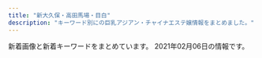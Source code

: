 ```yaml
---
title: "新大久保・高田馬場・目白"
description: "キーワード別にの巨乳アジアン・チャイナエステ嬢情報をまとめました。"
---
```


新着画像と新着キーワードをまとめています。
2021年02月06日の情報です。

<DmmAffiliateIns />
<KeywordTable
  shops={
    [
    {
        "url": "http://p-aroma.work/",
        "name": "\u7652\u3057\u306e\u51fa\u4f1a\u3044",
        "img_links": [
            "http://p-aroma.work/staff/ayaka.jpg",
            "http://p-aroma.work/staff/kasumi.jpg",
            "http://p-aroma.work/staff/rina.jpg",
            "http://p-aroma.work/images/int2.png",
            "http://p-aroma.work/images/int1.png",
            "http://p-aroma.work/images/s1.png",
            "http://p-aroma.work/images/tel.jpg",
            "http://p-aroma.work/images/head.jpg",
            "http://p-aroma.work/img/ayaka1.png",
            "http://p-aroma.work/staff/mirai.jpg",
            "http://p-aroma.work/images/mobile.jpg",
            "http://p-aroma.work/img/kasumi1.png",
            "http://p-aroma.work/images/s1.jpg",
            "http://p-aroma.work/images/2.jpg",
            "http://p-aroma.work/images/6.jpg",
            "http://p-aroma.work/img/mayu1.png",
            "http://p-aroma.work/images/3.jpg",
            "http://p-aroma.work/img/mirai1.png",
            "http://p-aroma.work/images/1.jpg",
            "http://p-aroma.work/images/s2.jpg",
            "http://p-aroma.work/images/4.jpg",
            "http://p-aroma.work/images/staff_t.png",
            "http://p-aroma.work/images/news.jpg",
            "http://p-aroma.work/img/rina1.png",
            "http://p-aroma.work/images/interior_t.png",
            "http://p-aroma.work/images/sys.png",
            "http://p-aroma.work/staff/mayu.jpg"
        ],
        "station": "JR\u5927\u4e45\u4fdd\u99c5\u5317\u53e3",
        "keywords": {}
    },
    {
        "url": "http://www.y-rlx.site/",
        "keywords": {
            "C": 6,
            "87": 4,
            "88": 2,
            "89": 1,
            "D": 1
        },
        "name": "\u60a0\u30a8\u30b9\u30c6",
        "img_links": [
            "http://www.y-rlx.site/images/upload/thumb/ed8b0cbb7323414a.jpg",
            "http://www.y-rlx.site/images/index_08.jpg",
            "http://www.y-rlx.site/girl/01.jpg",
            "http://www.y-rlx.site/images/index_19.jpg",
            "http://www.y-rlx.site/images/info_09.jpg",
            "http://www.y-rlx.site/images/index_13.jpg",
            "http://www.y-rlx.site/images/rec_09.jpg",
            "http://www.y-rlx.site/images/upload/thumb/a68ab8e424f84e24.jpg",
            "http://www.y-rlx.site/girl/03.jpg",
            "http://www.y-rlx.site/images/index_03.jpg",
            "http://www.y-rlx.site/images/upload/thumb/55cf68e3bb41cd32.jpg",
            "http://www.y-rlx.site/images/upload/thumb/e0a26e58e17a1416.jpg",
            "http://www.y-rlx.site/images/upload/thumb/2c7fdde9ad97892b.jpg",
            "http://www.y-rlx.site/images/index_05.jpg",
            "http://www.y-rlx.site/images/upload/thumb/c69d7050fbdbb36f.jpg",
            "http://www.y-rlx.site/images/index_15.jpg",
            "http://www.y-rlx.site/images/card.jpg",
            "http://www.y-rlx.site/images/staff_09.jpg",
            "http://www.y-rlx.site/images/index_20.jpg",
            "http://www.y-rlx.site/images/index_18.jpg",
            "http://www.y-rlx.site/girl/05.jpg",
            "http://www.y-rlx.site/images/upload/thumb/e8190e2180eba7c5.jpg",
            "http://www.y-rlx.site/images/index_09.jpg",
            "http://www.y-rlx.site/images/index_01.jpg",
            "http://www.y-rlx.site/images/index_10.jpg",
            "http://www.y-rlx.site/images/index_07.jpg",
            "http://www.y-rlx.site/images/upload/thumb/90f9ae2f9ed02731.jpg",
            "http://www.y-rlx.site/images/index_11.jpg",
            "http://www.y-rlx.site/images/upload/thumb/32d5587b116ac0d3.jpg",
            "http://www.y-rlx.site/images/upload/thumb/0fba3207fb3c4467.jpg",
            "http://www.y-rlx.site/images/upload/thumb/09ac55d22a602603.jpg",
            "http://y-rlx.site/images/index_07.jpg",
            "http://y-rlx.site/images/index_04.jpg",
            "http://www.y-rlx.site/images/rec.jpg",
            "http://www.y-rlx.site/girl/02.jpg",
            "http://www.y-rlx.site/images/info.jpg",
            "http://www.y-rlx.site/girl/04.jpg",
            "http://www.y-rlx.site/images/upload/thumb/02b4e6896e30ae85.jpg",
            "http://www.y-rlx.site/images/index_02.jpg",
            "http://www.y-rlx.site/images/index_04.jpg",
            "http://www.y-rlx.site/images/index_06.jpg"
        ],
        "station": "JR\u9ad8\u7530\u99ac\u5834\u99c5\u65e9\u7a32\u7530\u53e3"
    },
    {
        "station": "JR\u5927\u4e45\u4fdd\u99c5\u5317\u53e3",
        "url": "https://est-hana.com/",
        "keywords": {
            "E": 3,
            "C": 39
        },
        "img_links": [
            "https://est-hana.com/img/girl/list/s88_list.jpg",
            "https://est-hana.com/img/material/photorenew3.jpg",
            "https://est-hana.com/img/whatnew/20200304.jpg",
            "https://est-hana.com/img/girl/list/sface19753ce52e0264e81a8a42e5d3c84dd833e.jpg",
            "https://est-hana.com/img/material/sys_etc.png",
            "https://est-hana.com/img/girl/thumb/smain83165230fc40840a020ba3ed47600db4b4a.jpg",
            "https://est-hana.com/img/girl/thumb/smain184249673a0eecbfdaab27d1a016ce6f4281.jpg",
            "https://est-hana.com/img/material/gm4_rollout.png",
            "https://est-hana.com/img/girl/main/smain1911ec56c0d5cc68365ea11e2e52a40272d8.jpg",
            "https://est-hana.com/img/material/systme_t1.png",
            "https://est-hana.com/img/girl/main/smain1991a8b144d9cbd006fc9dffdf23ad77de07.jpg",
            "https://est-hana.com/img/girl/list/sface199a8b144d9cbd006fc9dffdf23ad77de07.jpg",
            "https://est-hana.com/img/girl/main/smain1871110bf62c88dcefca310cdc127f9b11f2.jpg",
            "https://est-hana.com/img/girl/thumb/smain1991a8b144d9cbd006fc9dffdf23ad77de07.jpg",
            "https://est-hana.com/img/material/infopanel.png",
            "https://est-hana.com/img/girl/main/smain2011f76f2060b2832bbbbc9d7dcf4a818dfe.jpg",
            "https://est-hana.com/img/material/d6.png",
            "https://est-hana.com/img/material/gm3_rollout.png",
            "https://est-hana.com/img/girl/thumb/s86_1.jpg",
            "https://est-hana.com/img/material/m2.png",
            "https://est-hana.com/img/girl/list/s180_face.jpg",
            "https://est-hana.com/img/girl/pickup/topgirl20140502225842.png",
            "https://est-hana.com/img/girl/pickup/pickup20190528135649.jpg",
            "https://est-hana.com/img/girl/main/s86_1.jpg",
            "https://est-hana.com/img/girl/thumb/s139_1.jpg",
            "https://est-hana.com/img/girl/list/slist193a69a1a063a3159e298d18b691542266d.jpg",
            "https://est-hana.com/img/material/top_t2_img_rev2.jpg",
            "https://est-hana.com/img/girl/thumb/smain1931e3a7504f14e2050f14cb6782d72bb46c.jpg",
            "https://est-hana.com/img/girl/thumb/smain19725e2ed7efe2de621955e09d12295a13ee.jpg",
            "https://est-hana.com/img/material/massap7.jpg",
            "https://est-hana.com/img/material/gm5_rollout.png",
            "https://est-hana.com/img/material/line1.png",
            "https://est-hana.com/img/material/top_twitter.png",
            "https://est-hana.com/img/girl/thumb/smain1911ec56c0d5cc68365ea11e2e52a40272d8.jpg",
            "https://est-hana.com/img/material/top_t5.png",
            "https://est-hana.com/img/girl/list/s173_list.jpg",
            "https://est-hana.com/img/girl/thumb/smain193281777917c863b2cd265723b9cb5a3c32.jpg",
            "https://est-hana.com/img/material/systme_t2.png",
            "https://est-hana.com/img/girl/pickup/pickup20180526173711.jpg",
            "https://est-hana.com/img/girl/list/slist8365230fc40840a020ba3ed47600db4b4a.jpg",
            "https://est-hana.com/img/material/detailwaku.png",
            "https://est-hana.com/img/material/topflashimg1.jpg",
            "https://est-hana.com/img/material/massap6.jpg",
            "https://est-hana.com/img/girl/list/sface110404ef9fc79e2a0a04d64b621c22a0c77.jpg",
            "https://est-hana.com/img/girl/pickup/pickup20191208191053.jpg",
            "https://est-hana.com/img/material/gm1_rollout.png",
            "https://est-hana.com/img/girl/main/s180_1.jpg",
            "https://est-hana.com/img/material/hosi5.png",
            "https://est-hana.com/img/girl/list/s173_face.jpg",
            "https://est-hana.com/img/girl/thumb/s173_1.jpg",
            "https://est-hana.com/img/girl/main/s139_1.jpg",
            "https://est-hana.com/img/material/month.png",
            "https://est-hana.com/img/girl/thumb/smain1912da4fa2da2e801312734721e1a44d8e19.jpg",
            "https://est-hana.com/img/material/photorenew4.jpg",
            "https://est-hana.com/img/girl/thumb/smain2011f76f2060b2832bbbbc9d7dcf4a818dfe.jpg",
            "https://est-hana.com/img/girl/pickup/pickup20191214162524.jpg",
            "https://est-hana.com/img/girl/list/s75_list.jpg",
            "https://est-hana.com/img/girl/list/s139_face.jpg",
            "https://est-hana.com/img/girl/list/s180_list.jpg",
            "https://est-hana.com/img/material/accsess_picter2.jpg",
            "https://est-hana.com/img/girl/pickup/topgirl20190528141109.png",
            "https://est-hana.com/img/girl/list/slist187110f9d5212fd19d8b8410ec6bff294e6.jpg",
            "https://est-hana.com/img/girl/list/sface190e7f2a11706f93c08ab1eb76c57c0a501.jpg",
            "https://est-hana.com/img/girl/list/s75_face.jpg",
            "https://est-hana.com/img/material/staff_t1.png",
            "https://est-hana.com/img/girl/list/sface18449673a0eecbfdaab27d1a016ce6f4281.jpg",
            "https://est-hana.com/img/material/massap5.jpg",
            "https://est-hana.com/img/girl/thumb/smain197153ce52e0264e81a8a42e5d3c84dd833e.jpg",
            "https://est-hana.com/img/girl/pickup/pickup20190118192257.jpg",
            "https://est-hana.com/img/material/hosi4.png",
            "https://est-hana.com/img/girl/pickup/pickup20190121202926.jpg",
            "https://est-hana.com/img/girl/main/smain1891e9ae2d8752cd8b9474ebd62df9909f9b.jpg",
            "https://est-hana.com/img/material/top_t6.png",
            "https://est-hana.com/img/girl/pickup/topgirl20140510202547.png",
            "https://est-hana.com/img/girl/main/smain197153ce52e0264e81a8a42e5d3c84dd833e.jpg",
            "https://est-hana.com/img/material/photorenew1.jpg",
            "https://est-hana.com/img/material/top_t3.png",
            "https://est-hana.com/img/material/photorenew5.jpg",
            "https://est-hana.com/img/girl/list/slist199a8b144d9cbd006fc9dffdf23ad77de07.jpg",
            "https://est-hana.com/img/girl/list/sface193e3a7504f14e2050f14cb6782d72bb46c.jpg",
            "https://est-hana.com/img/girl/pickup/pickup20190227121102.jpg",
            "https://est-hana.com/img/material/sys_option.png",
            "https://est-hana.com/img/girl/list/s77_list.jpg",
            "https://est-hana.com/img/material/w6.png",
            "https://est-hana.com/img/material/top_t2.png",
            "https://est-hana.com/img/girl/list/sface191ec56c0d5cc68365ea11e2e52a40272d8.jpg",
            "https://est-hana.com/img/girl/thumb/smain18725b09cd881b1f036f9f4970616c10b474.jpg",
            "https://est-hana.com/img/material/click_tel_btn.png",
            "https://est-hana.com/img/material/sys_course2_rev2.png",
            "https://est-hana.com/img/material/sys_course1_rev2.png",
            "https://est-hana.com/img/material/accsess_station.png",
            "https://est-hana.com/img/girl/pickup/topgirl20141227182718.png",
            "https://est-hana.com/img/girl/list/sface189e9ae2d8752cd8b9474ebd62df9909f9b.jpg",
            "https://est-hana.com/img/girl/list/slist2012ba9beda1a19f1ba57dcc87485d57321.jpg",
            "https://est-hana.com/img/girl/thumb/smain1902e7f2a11706f93c08ab1eb76c57c0a501.jpg",
            "https://est-hana.com/img/material/massap4.jpg",
            "https://est-hana.com/img/girl/thumb/smain1871110bf62c88dcefca310cdc127f9b11f2.jpg",
            "https://est-hana.com/img/girl/pickup/topgirl20180308214256.png",
            "https://est-hana.com/img/girl/list/s86_face.jpg",
            "https://est-hana.com/img/material/gm6_rollout.png",
            "https://est-hana.com/img/girl/list/sface187386757ea62d773ca58e2457fc23b8e13.jpg",
            "https://est-hana.com/img/material/massap2.jpg",
            "https://est-hana.com/img/material/photorenew2rev1.jpg",
            "https://est-hana.com/img/girl/thumb/smain184149673a0eecbfdaab27d1a016ce6f4281.jpg",
            "https://est-hana.com/img/girl/pickup/pickup20190118192153.jpg",
            "https://est-hana.com/img/girl/list/slist19753ce52e0264e81a8a42e5d3c84dd833e.jpg",
            "https://est-hana.com/img/girl/pickup/pickup20141227182613.jpeg",
            "https://est-hana.com/img/girl/list/s88_face.jpg",
            "https://est-hana.com/img/girl/list/sface8365230fc40840a020ba3ed47600db4b4a.jpg",
            "https://est-hana.com/img/girl/list/slist19053cc33bb85f739f63e84c2ae2c41c2eb.jpg",
            "https://est-hana.com/img/girl/pickup/topgirl20180526173824.png",
            "https://est-hana.com/img/girl/pickup/pickup20181218104555.jpg",
            "https://est-hana.com/img/material/massap1.jpg",
            "https://est-hana.com/img/material/returnbtn.png",
            "https://est-hana.com/img/girl/pickup/topgirl20161016054301.png",
            "https://est-hana.com/img/camp/camp20210201.png",
            "https://est-hana.com/img/material/sys_course3_rev1.png",
            "https://est-hana.com/img/girl/main/s75_1.jpg",
            "https://est-hana.com/img/girl/thumb/s75_1.jpg",
            "https://est-hana.com/img/material/top_t4.png",
            "https://est-hana.com/img/girl/list/slist189e9ae2d8752cd8b9474ebd62df9909f9b.jpg",
            "https://est-hana.com/img/whatnew/20200401_mask.jpg",
            "https://est-hana.com/img/material/day.png",
            "https://est-hana.com/img/girl/list/slist110d5ce8a5906e2cdaf90af47c9395e0dff.jpg",
            "https://est-hana.com/img/girl/list/s163_list.jpg",
            "https://est-hana.com/img/girl/list/sface201dc74ab8dea78d771771d5fda7bccc989.jpg",
            "https://est-hana.com/img/material/staffdetail_t1.png",
            "https://est-hana.com/img/material/massa_t1.png",
            "https://est-hana.com/img/material/staff_t1rev1.png",
            "https://est-hana.com/img/girl/list/s77_face.jpg",
            "https://est-hana.com/img/girl/list/s163_face.jpg",
            "https://est-hana.com/img/girl/thumb/smain83265230fc40840a020ba3ed47600db4b4a.jpg",
            "https://est-hana.com/img/girl/pickup/topgirl20180908131653.png",
            "https://est-hana.com/img/girl/list/s86_list.jpg",
            "https://est-hana.com/img/girl/thumb/smain1891e9ae2d8752cd8b9474ebd62df9909f9b.jpg",
            "https://est-hana.com/img/girl/main/smain83165230fc40840a020ba3ed47600db4b4a.jpg",
            "https://est-hana.com/img/material/gm2_rollout.png",
            "https://est-hana.com/img/whatnew/20200401min60.jpg",
            "https://est-hana.com/img/material/massap3.jpg",
            "https://est-hana.com/img/girl/main/smain1901e7f2a11706f93c08ab1eb76c57c0a501.jpg",
            "https://est-hana.com/img/girl/thumb/smain1901e7f2a11706f93c08ab1eb76c57c0a501.jpg",
            "https://est-hana.com/img/girl/list/slist191ec56c0d5cc68365ea11e2e52a40272d8.jpg",
            "https://est-hana.com/img/material/sframe2014.png",
            "https://est-hana.com/img/girl/main/smain1931e3a7504f14e2050f14cb6782d72bb46c.jpg",
            "https://est-hana.com/img/girl/thumb/s180_1.jpg",
            "https://est-hana.com/img/girl/list/slist18449673a0eecbfdaab27d1a016ce6f4281.jpg",
            "https://est-hana.com/img/girl/pickup/pickup20180830201105.jpg",
            "https://est-hana.com/img/girl/main/smain184149673a0eecbfdaab27d1a016ce6f4281.jpg",
            "https://est-hana.com/img/girl/thumb/s173_2.jpg",
            "https://est-hana.com/img/girl/list/s139_list.jpg",
            "https://est-hana.com/img/girl/main/s173_1.jpg",
            "https://est-hana.com/img/girl/thumb/smain1913da4fa2da2e801312734721e1a44d8e19.jpg",
            "https://est-hana.com/img/material/age.png"
        ],
        "name": "\u82b1"
    },
    {
        "station": "JR\u5927\u4e45\u4fdd\u99c5\u5317\u53e3",
        "img_links": [
            "http://aes-treat.com/scdl/staff/10841mb.jpg",
            "http://aes-treat.com/scdl/staff/10811mb.jpg",
            "http://aes-treat.com/scdl/staff/10861mb.jpg",
            "http://aes-treat.com/scdl/staff/11041mb.jpg",
            "http://aes-treat.com/scdl/staff/10972.jpg",
            "http://aes-treat.com/scdl/staff/11041.jpg",
            "http://aes-treat.com/scdl/staff/10941.jpg",
            "http://aes-treat.com/img/ttl_sister.png",
            "http://aes-treat.com/scdl/staff/11081.jpg",
            "http://aes-treat.com/scdl/staff/11081mb.jpg",
            "http://aes-treat.com/scdl/staff/10721mb.jpg",
            "http://aes-treat.com/scdl/staff/10841.jpg",
            "http://aes-treat.com/scdl/staff/10651.jpg",
            "http://aes-treat.com/scdl/staff/11161mb.jpg",
            "http://aes-treat.com/scdl/staff/10771.jpg",
            "http://aes-treat.com/scdl/staff/10971.jpg",
            "http://aes-treat.com/img/ttl_attbnr.jpg",
            "http://aes-treat.com/scdl/staff/10811.jpg",
            "http://aes-treat.com/img/ttl_att.png",
            "http://aes-treat.com/scdl/staff/10842.jpg",
            "http://aes-treat.com/scdl/staff/11051.jpg",
            "http://aes-treat.com/img/ttl_mobile.jpg",
            "http://aes-treat.com/scdl/staff/10651mb.jpg",
            "http://aes-treat.com/scdl/staff/11171mb.jpg",
            "http://aes-treat.com/scdl/staff/11111.jpg",
            "http://aes-treat.com/scdl/staff/10681.jpg",
            "http://aes-treat.com/scdl/staff/10971mb.jpg",
            "http://aes-treat.com/scdl/staff/10681mb.jpg",
            "http://aes-treat.com/scdl/staff/11162.jpg",
            "http://aes-treat.com/scdl/staff/10771mb.jpg",
            "http://aes-treat.com/pic/top1.jpg",
            "http://aes-treat.com/scdl/staff/10861.jpg",
            "http://aes-treat.com/i/files/homeimg.jpg",
            "http://aes-treat.com/scdl/staff/11101.jpg",
            "http://aes-treat.com/img/system/campaign.jpg",
            "http://aes-treat.com/scdl/staff/11101mb.jpg",
            "http://aes-treat.com/scdl/staff/11091mb.jpg",
            "http://aes-treat.com/img/ttl_nouka.jpg",
            "http://aes-treat.com/scdl/staff/10891.jpg",
            "http://aes-treat.com/scdl/staff/11131mb.jpg",
            "http://aes-treat.com/scdl/staff/10891mb.jpg",
            "http://aes-treat.com/scdl/staff/10901mb.jpg",
            "http://aes-treat.com/scdl/staff/11151.jpg",
            "http://aes-treat.com/img/ttl_staff.png",
            "http://aes-treat.com/scdl/staff/10171mb.jpg",
            "http://aes-treat.com/scdl/staff/11171.jpg",
            "http://aes-treat.com/scdl/staff/11121.jpg",
            "http://aes-treat.com/scdl/staff/11161.jpg",
            "http://aes-treat.com/scdl/staff/11151mb.jpg",
            "http://aes-treat.com/scdl/staff/11051mb.jpg",
            "http://aes-treat.com/pic/top2.jpg",
            "http://aes-treat.com/pic/head.jpg",
            "http://aes-treat.com/scdl/staff/11121mb.jpg",
            "http://aes-treat.com/scdl/staff/10171.jpg",
            "http://aes-treat.com/scdl/staff/11131.jpg",
            "http://aes-treat.com/scdl/staff/11091.jpg",
            "http://aes-treat.com/scdl/staff/10902.jpg",
            "http://aes-treat.com/scdl/staff/11111mb.jpg",
            "http://aes-treat.com/scdl/staff/10981mb.jpg",
            "http://aes-treat.com/scdl/staff/10721.jpg",
            "http://aes-treat.com/scdl/staff/10901.jpg",
            "http://aes-treat.com/scdl/staff/10941mb.jpg",
            "http://aes-treat.com/scdl/staff/10981.jpg"
        ],
        "keywords": {
            "C": 35
        },
        "name": "Lovely Heart \u5927\u4e45\u4fdd\u5225\u9928",
        "url": "http://aes-treat.com/"
    },
    {
        "name": "COCORO",
        "url": "https://www.cocoro556.in/",
        "img_links": [
            "https://www.cocoro556.in/img/material/top_t3_subt1.png",
            "https://www.cocoro556.in/img/material/top_t3_imgrev1.jpg",
            "https://www.cocoro556.in/img/material/p3_1_t1.png",
            "https://www.cocoro556.in/img/material/p6_t3_subt1.png",
            "https://www.cocoro556.in/img/girl/thumb/smain126142f85375ac3eb532582567360874d2d6.jpg",
            "https://www.cocoro556.in/img/material/pageheaderimg1.jpg",
            "https://www.cocoro556.in/img/material/p2_t2_subt5_m1.png",
            "https://www.cocoro556.in/img/girl/thumb/smain1542a1f8e548a2959236fdd0e7abcde80ac7.jpg",
            "https://www.cocoro556.in/img/material/accminimgrev1.jpg",
            "https://www.cocoro556.in/img/material/p6_t1.png",
            "https://www.cocoro556.in/img/girl/thumb/smain1422b75436b0012f83588e08b8d8eb48c8c2.jpg",
            "https://www.cocoro556.in/img/material/photost6.png",
            "https://www.cocoro556.in/img/girl/list/slist146f806d031a1244ccfaa8b4d307f6ef6d7.jpg",
            "https://www.cocoro556.in/img/girl/main/smain1461f806d031a1244ccfaa8b4d307f6ef6d7.jpg",
            "https://www.cocoro556.in/img/material/pageheaderimg2.jpg",
            "https://www.cocoro556.in/img/camp/camp20210201.jpg",
            "https://www.cocoro556.in/img/girl/list/slist154a1f8e548a2959236fdd0e7abcde80ac7.jpg",
            "https://www.cocoro556.in/img/material/pd_st1.png",
            "https://www.cocoro556.in/img/girl/thumb/smain1493773ceed1a7cd35919e9c6866285fb943.jpg",
            "https://www.cocoro556.in/img/material/top_t3.png",
            "https://www.cocoro556.in/img/material/gm6_rollover.png",
            "https://www.cocoro556.in/img/material/pd_number.png",
            "https://www.cocoro556.in/img/girl/list/slist15565c84cfd25159bbfcf85c63899ef5f53.jpg",
            "https://www.cocoro556.in/img/girl/main/smain163122954962968a79edd4eae79b844b9988.jpg",
            "https://www.cocoro556.in/img/girl/thumb/smain1423ae12bc52cc115b3190fbe6a84a8ffa74.jpg",
            "https://www.cocoro556.in/img/material/noimg_s.jpg",
            "https://www.cocoro556.in/img/material/photost3rev1.png",
            "https://www.cocoro556.in/img/girl/thumb/smain1441346e3df3ff1cef1386c89c6ba9e9f72e.jpg",
            "https://www.cocoro556.in/img/material/p2_t2_sub_m1_2.png",
            "https://www.cocoro556.in/img/material/p2_t2_sub_m1_3.png",
            "https://www.cocoro556.in/img/material/p2_t2_subt3.png",
            "https://www.cocoro556.in/img/material/gm3_rollout.png",
            "https://www.cocoro556.in/img/material/leftinfo.png",
            "https://www.cocoro556.in/img/girl/list/slist16322954962968a79edd4eae79b844b9988.jpg",
            "https://www.cocoro556.in/img/material/p2_t2_subt2.png",
            "https://www.cocoro556.in/img/material/p2_t2_subt4_m1.png",
            "https://www.cocoro556.in/img/material/p6_t3.png",
            "https://www.cocoro556.in/img/girl/main/smain126142f85375ac3eb532582567360874d2d6.jpg",
            "https://www.cocoro556.in/img/girl/list/slist12642f85375ac3eb532582567360874d2d6.jpg",
            "https://www.cocoro556.in/img/girl/thumb/smain163122954962968a79edd4eae79b844b9988.jpg",
            "https://www.cocoro556.in/img/girl/thumb/smain14634879628e490d1ecf1cd7a9d727569f95.jpg",
            "https://www.cocoro556.in/img/camp/camp20200426sub.jpg",
            "https://www.cocoro556.in/img/girl/list/slist144346e3df3ff1cef1386c89c6ba9e9f72e.jpg",
            "https://www.cocoro556.in/img/material/pd_st3.png",
            "https://www.cocoro556.in/img/material/pageheaderimg3.jpg",
            "https://www.cocoro556.in/img/girl/thumb/smain1541a1f8e548a2959236fdd0e7abcde80ac7.jpg",
            "https://www.cocoro556.in/img/material/top_t2.png",
            "https://www.cocoro556.in/img/material/p2_t2_subt4.png",
            "https://www.cocoro556.in/img/girl/thumb/smain14922dea5bdda380e76839c012ab24bd9f82.jpg",
            "https://www.cocoro556.in/img/material/photost1.png",
            "https://www.cocoro556.in/img/material/pageheaderimg4.jpg",
            "https://www.cocoro556.in/img/girl/main/smain1541a1f8e548a2959236fdd0e7abcde80ac7.jpg",
            "https://www.cocoro556.in/img/material/gm2_rollout.png",
            "https://www.cocoro556.in/img/material/p3_t1.png",
            "https://www.cocoro556.in/img/material/p6_t2_subt1.png",
            "https://www.cocoro556.in/img/material/gm5_rollout.png",
            "https://www.cocoro556.in/img/girl/list/slist142b75436b0012f83588e08b8d8eb48c8c2.jpg",
            "https://www.cocoro556.in/img/girl/main/smain1491773ceed1a7cd35919e9c6866285fb943.jpg",
            "https://www.cocoro556.in/img/material/ftel.png",
            "https://www.cocoro556.in/img/material/p6_t2.png",
            "https://www.cocoro556.in/img/girl/thumb/smain1461f806d031a1244ccfaa8b4d307f6ef6d7.jpg",
            "https://www.cocoro556.in/img/material/photost5.png",
            "https://www.cocoro556.in/img/material/noimg_b.jpg",
            "https://www.cocoro556.in/img/material/top_t1.png",
            "https://www.cocoro556.in/img/girl/thumb/smain126332fd72809eba38056753c1720b05d8d5.jpg",
            "https://www.cocoro556.in/img/material/gm6_rollout.png",
            "https://www.cocoro556.in/img/material/p2_t2_sub_m1_1.png",
            "https://www.cocoro556.in/img/whatnew/cocoro2021.png",
            "https://www.cocoro556.in/img/girl/list/slist149773ceed1a7cd35919e9c6866285fb943.jpg",
            "https://www.cocoro556.in/img/material/p5_t1.png",
            "https://www.cocoro556.in/img/material/gm4_rollout.png",
            "https://www.cocoro556.in/img/material/gm1_rollout.png",
            "https://www.cocoro556.in/img/girl/main/smain1421b75436b0012f83588e08b8d8eb48c8c2.jpg",
            "https://www.cocoro556.in/img/material/gm2_rollover.png",
            "https://www.cocoro556.in/img/material/photost2rev1.png",
            "https://www.cocoro556.in/img/girl/thumb/smain1443346e3df3ff1cef1386c89c6ba9e9f72e.jpg",
            "https://www.cocoro556.in/img/material/gm3_rollover.png",
            "https://www.cocoro556.in/img/girl/thumb/smain1442346e3df3ff1cef1386c89c6ba9e9f72e.jpg",
            "https://www.cocoro556.in/img/material/photost7.png",
            "https://www.cocoro556.in/img/material/p2_t2_subt5_m2.png",
            "https://www.cocoro556.in/img/girl/thumb/smain1421b75436b0012f83588e08b8d8eb48c8c2.jpg",
            "https://www.cocoro556.in/img/girl/thumb/smain1543ab2e0ee9f9fde8103e9fe80e33b07761.jpg",
            "https://www.cocoro556.in/img/material/p2_t2.png",
            "https://www.cocoro556.in/img/material/photost4rev1.png",
            "https://www.cocoro556.in/img/material/gm1_rollover.png",
            "https://www.cocoro556.in/img/material/gm5_rollover.png",
            "https://www.cocoro556.in/img/girl/thumb/smain1491773ceed1a7cd35919e9c6866285fb943.jpg",
            "https://www.cocoro556.in/img/girl/thumb/smain126242f85375ac3eb532582567360874d2d6.jpg",
            "https://www.cocoro556.in/img/girl/thumb/smain1462f806d031a1244ccfaa8b4d307f6ef6d7.jpg",
            "https://www.cocoro556.in/img/material/pd_st2.png",
            "https://www.cocoro556.in/img/material/age_rollout.png",
            "https://www.cocoro556.in/img/material/top_t4.png",
            "https://www.cocoro556.in/img/material/mobilesite.png",
            "https://www.cocoro556.in/img/girl/main/smain1441346e3df3ff1cef1386c89c6ba9e9f72e.jpg",
            "https://www.cocoro556.in/img/girl/thumb/smain155128648a02b629a70c40bc424b9302c3e1.jpg",
            "https://www.cocoro556.in/img/material/noimg_m.jpg",
            "https://www.cocoro556.in/img/girl/main/smain155128648a02b629a70c40bc424b9302c3e1.jpg",
            "https://www.cocoro556.in/img/girl/thumb/smain155228648a02b629a70c40bc424b9302c3e1.jpg",
            "https://www.cocoro556.in/img/material/p2_t2_subt5.png",
            "https://www.cocoro556.in/img/material/p2_t2_subt1.png"
        ],
        "keywords": {
            "E": 1,
            "C": 21
        },
        "station": "JR\u5927\u4e45\u4fdd\u99c5\u5317\u53e3"
    },
    {
        "keywords": {
            "86": 5,
            "C": 3,
            "88": 4,
            "D": 4,
            "E": 2
        },
        "url": "http://www.aromaonly1.com/",
        "name": "NEW ONLY ONE",
        "img_links": [
            "http://www.aromaonly1.com/images/index_02.jpg",
            "http://www.aromaonly1.com/images/index_04.jpg",
            "http://www.aromaonly1.com/images/index_16.jpg",
            "http://www.aromaonly1.com/uploads/e01fa669285bc99ba782abfd90a08bb2.jpg",
            "http://www.aromaonly1.com/uploads/5f4083d49285cbe64774b1bd70e86150.jpg",
            "http://www.aromaonly1.com/images/index_12.jpg",
            "http://www.aromaonly1.com/uploads/c24b4a66b959c50d941c227e2167e47a.jpg",
            "http://www.aromaonly1.com/images/index_14.jpg",
            "http://www.aromaonly1.com/uploads/6d6161355034da26e622af1b5469296f.jpg",
            "http://www.aromaonly1.com/uploads/33c6d79a06e306e309deefd74daa5ef6.jpg",
            "http://www.aromaonly1.com/images/link_10.jpg",
            "http://www.aromaonly1.com/uploads/015cba9c432d730d26583fe998534fa6.jpg",
            "http://www.aromaonly1.com/images/index_19.jpg",
            "http://www.aromaonly1.com/uploads/2f5941103973429d3981087968a845a3.jpg",
            "http://www.aromaonly1.com/images/index_20.jpg",
            "http://www.aromaonly1.com/uploads/18799c1985ca7d1cd026808323ec51c2.jpg",
            "http://www.aromaonly1.com/uploads/269045fb02ee17a03b99afcdabc449fa.jpg",
            "http://www.aromaonly1.com/images/fanhui.png",
            "http://www.aromaonly1.com/images/service_10.jpg",
            "http://www.aromaonly1.com/uploads/56e94a67d1aa4ea89d5f2064a387ab96.jpg",
            "http://www.aromaonly1.com/images/index_18.jpg",
            "http://www.aromaonly1.com/images/index_21.jpg",
            "http://www.aromaonly1.com/images/aromaonly1_468x60.png",
            "http://www.aromaonly1.com/images/index_17.jpg",
            "http://www.aromaonly1.com/images/interior_10.jpg",
            "http://www.aromaonly1.com/uploads/3e6ede4dd71b9611bfc0fc01fff82057.jpg",
            "http://www.aromaonly1.com/uploads/822de08541e5f0a03b8fdd99ac777097.jpg",
            "http://www.aromaonly1.com/images/index_01.jpg",
            "http://www.aromaonly1.com/uploads/ac75f516de3602f2ed5de1d9e2383a35.jpg",
            "http://www.aromaonly1.com/images/index_06.jpg",
            "http://www.aromaonly1.com/images/service_11.jpg",
            "http://www.aromaonly1.com/images/index_15.jpg",
            "http://www.aromaonly1.com/uploads/a4bfacdc272e1f3c3ee9884036dbf094.jpg",
            "http://www.aromaonly1.com/images/girls_10.jpg",
            "http://www.aromaonly1.com/images/index_07.jpg",
            "http://www.aromaonly1.com/uploads/0d74a4af5e268e3562daa56048c13906.jpg",
            "http://www.aromaonly1.com/uploads/305e7816c9390b899011ef6e82855b7d.jpg",
            "http://www.aromaonly1.com/images/index_08.jpg",
            "http://www.aromaonly1.com/uploads/66dc68de1f9c001b6f15d52303314efc.jpg",
            "http://www.aromaonly1.com/uploads/8e9e8b4d89b256773f17dff61368328c.jpg",
            "http://www.aromaonly1.com/uploads/b43afdf6c0db7020b472f89b05664984.jpg",
            "http://www.aromaonly1.com/images/index_03.jpg",
            "http://www.aromaonly1.com/images/index_05.jpg",
            "http://www.aromaonly1.com/my_work/images/pic1.png",
            "http://www.aromaonly1.com/images/index_11.jpg"
        ],
        "station": "JR\u9ad8\u7530\u99ac\u5834\u99c5"
    },
    {
        "url": "http://esthe.top/",
        "keywords": {},
        "name": "RAN\uff5e\u30e9\u30f3\uff5e",
        "station": "JR\u9ad8\u7530\u99ac\u5834\u99c5\u6771\u53e3",
        "img_links": [
            "http://esthe.top/images/an_1_03.jpg",
            "http://esthe.top/images/QRcode.jpg",
            "http://esthe.top/images/demo/slider/images/slide2.png",
            "http://esthe.top/images/staff_images/staff_010b.jpg",
            "http://esthe.top/images/an_1_07.jpg",
            "http://esthe.top/images/demo/slider/images/slide4.png",
            "http://esthe.top/images/room_images/index-02.jpg",
            "http://esthe.top/images/demo/slider/tooltips/slide2.png",
            "http://esthe.top/images/demo/slider/tooltips/slide4.png",
            "http://esthe.top/images/staff_images/staff_07a.jpg",
            "http://esthe.top/images/acs_ima/access-01.jpg",
            "http://esthe.top/images/acs_ima/access-02.jpg",
            "http://esthe.top/images/demo/slider/images/slide5.png",
            "http://esthe.top/images/staff_images/staff_01a.jpg",
            "http://esthe.top/images/acs_ima/access-04.jpg",
            "http://esthe.top/images/room_images/gallery-03.jpg",
            "http://esthe.top/images/an_1_06.jpg",
            "http://esthe.top/images/Bottom_02.jpg",
            "http://esthe.top/images/an_1_02.jpg",
            "http://esthe.top/images/room_images/gallery-04.jpg",
            "http://esthe.top/images/an_2_02.jpg",
            "http://esthe.top/images/staff_images/staff_07b.jpg",
            "http://esthe.top/images/staff_images/staff_09a.jpg",
            "http://esthe.top/images/staff_images/staff_04a.jpg",
            "http://esthe.top/images/room_images/gallery-06.jpg",
            "http://esthe.top/images/demo/slider/tooltips/slide1.png",
            "http://esthe.top/images/an_1_05.jpg",
            "http://esthe.top/images/an_2_06.jpg",
            "http://esthe.top/images/an_2_05.jpg",
            "http://esthe.top/images/demo/slider/images/slide3.png",
            "http://esthe.top/images/staff_images/staff_01b.jpg",
            "http://esthe.top/images/an_2_04.jpg",
            "http://esthe.top/images/an_2_07.jpg",
            "http://esthe.top/images/demo/slider/images/slide1.png",
            "http://esthe.top/images/staff_images/staff_010a.jpg",
            "http://esthe.top/images/staff_images/staff_04b.jpg",
            "http://esthe.top/images/an_1_04.jpg",
            "http://esthe.top/images/room_images/gallery-05.jpg",
            "http://esthe.top/images/room_images/gallery-01.jpg",
            "http://esthe.top/images/staff_images/staff_09b.jpg",
            "http://esthe.top/images/demo/slider/tooltips/slide5.png",
            "http://esthe.top/images/demo/slider/tooltips/slide3.png",
            "http://esthe.top/images/room_images/gallery-02.jpg",
            "http://esthe.top/images/room_images/index-01.jpg",
            "http://esthe.top/images/an_2_03.jpg",
            "http://esthe.top/images/acs_ima/access-03.jpg",
            "http://esthe.top/images/Bottom_01.jpg"
        ]
    },
    {
        "url": "http://www.kity.work/",
        "station": "JR\u9ad8\u7530\u99ac\u5834\u99c5\u65e9\u7a32\u7530\u53e3",
        "keywords": {},
        "img_links": [
            "http://www.kity.work/img/aoi1.jpg",
            "http://www.kity.work/img/an1.jpg",
            "http://www.kity.work/images/up.jpg",
            "http://www.kity.work/images/news.jpg",
            "http://www.kity.work/images/4.jpg",
            "http://www.kity.work/staff/minami.jpg",
            "http://www.kity.work/images/5.jpg",
            "http://www.kity.work/images/tg.jpg",
            "http://www.kity.work/img/yuka2.jpg",
            "http://www.kity.work/staff/aoi.jpg",
            "http://www.kity.work/staff/sara.jpg",
            "http://www.kity.work/images/1.jpg",
            "http://www.kity.work/img/sara1.jpg",
            "http://www.kity.work/images/2.jpg",
            "http://www.kity.work/images/ac2.jpg",
            "http://www.kity.work/images/s1.png",
            "http://www.kity.work/images/s1.jpg",
            "http://www.kity.work/staff/yuka.jpg",
            "http://www.kity.work/images/int1.jpg",
            "http://www.kity.work/images/staff_t.jpg",
            "http://www.kity.work/images/interior_t.jpg",
            "http://www.kity.work/img/aoi2.jpg",
            "http://www.kity.work/images/sys.jpg",
            "http://www.kity.work/images/head.jpg",
            "http://www.kity.work/img/minami1.jpg",
            "http://www.kity.work/img/minami2.jpg",
            "http://www.kity.work/images/s2.jpg",
            "http://www.kity.work/images/tel.jpg",
            "http://www.kity.work/img/sara2.jpg",
            "http://www.kity.work/img/an2.jpg",
            "http://www.kity.work/images/3.jpg",
            "http://www.kity.work/images/int2.jpg",
            "http://www.kity.work/img/yuka1.jpg",
            "http://www.kity.work/staff/an.jpg"
        ],
        "name": "\u98a8\u96c5\u5802 \uff5e\u3075\u3046\u304c\u3069\u3046\uff5e"
    },
    {
        "keywords": {},
        "station": "JR\u5927\u4e45\u4fdd\u99c5\u5317\u53e3",
        "url": "http://kobo.mssg.jp/",
        "name": "\u6c34\u8272-\u30df\u30ba\u30a4\u30ed-",
        "img_links": [
            "http://kobo.mssg.jp/images/top1.jpg",
            "http://kobo.mssg.jp/layer/images/top/top_01.jpg",
            "http://kobo.mssg.jp/images/1.jpg",
            "http://kobo.mssg.jp/images/top2.jpg",
            "http://kobo.mssg.jp/images/staff_bj1.png",
            "http://kobo.mssg.jp/images/staff_5.jpg",
            "http://kobo.mssg.jp/images/wenzi-staff.png",
            "http://kobo.mssg.jp/layer/images/top/top_03.jpg",
            "http://kobo.mssg.jp/images/staff_2a.jpg",
            "http://kobo.mssg.jp/layer/images/top/top_02.jpg",
            "http://kobo.mssg.jp/images/staff_8a.jpg",
            "http://kobo.mssg.jp/images/staff_10a.jpg",
            "http://kobo.mssg.jp/images/staff_9a.jpg",
            "http://kobo.mssg.jp/images/staff_9b.jpg",
            "http://kobo.mssg.jp/images/staff_8.jpg",
            "http://kobo.mssg.jp/images/s_info.png",
            "http://kobo.mssg.jp/images/staff_4.jpg",
            "http://kobo.mssg.jp/layer/images/top/top_08.png",
            "http://kobo.mssg.jp/images/staff_2b.jpg",
            "http://kobo.mssg.jp/layer/images/top/top_06.jpg",
            "http://kobo.mssg.jp/layer/images/top.jpg",
            "http://kobo.mssg.jp/images/info.png",
            "http://kobo.mssg.jp/layer/images/top/top_04.jpg",
            "http://kobo.mssg.jp/layer/images/top/top_05.jpg",
            "http://kobo.mssg.jp/images/staff_bj4.png"
        ]
    },
    {
        "img_links": [
            "http://www.e-candy.work/images/head.jpg",
            "http://www.e-candy.work/images/8.jpg",
            "http://www.e-candy.work/images/6.jpg",
            "http://www.e-candy.work/images/news.jpg",
            "http://www.e-candy.work/images/1.jpg",
            "http://www.e-candy.work/images/info.png",
            "http://www.e-candy.work/img/yui1.jpg",
            "http://www.e-candy.work/img/nana1.jpg",
            "http://www.e-candy.work/images/5.jpg",
            "http://www.e-candy.work/images/s1.png",
            "http://www.e-candy.work/images/staff_t.png",
            "http://www.e-candy.work/img/ai1.jpg",
            "http://www.e-candy.work/images/int2.png",
            "http://www.e-candy.work/images/newface.png",
            "http://www.e-candy.work/img/haruka1.jpg",
            "http://www.e-candy.work/images/3.jpg",
            "http://www.e-candy.work/images/interior_t.png",
            "http://www.e-candy.work/img/rina1.jpg",
            "http://www.e-candy.work/img/aya1.jpg",
            "http://www.e-candy.work/images/sys1.jpg",
            "http://www.e-candy.work/images/sys2.jpg",
            "http://www.e-candy.work/images/sys3.png",
            "http://www.e-candy.work/images/7.jpg",
            "http://www.e-candy.work/images/int1.png",
            "http://www.e-candy.work/images/4.jpg",
            "http://www.e-candy.work/img/miki1.jpg",
            "http://www.e-candy.work/images/mobile.jpg",
            "http://www.e-candy.work/images/tel.jpg"
        ],
        "station": "\u65b0\u5927\u4e45\u4fdd\u99c5",
        "url": "http://www.e-candy.work/",
        "name": "Lui\uff5e\u30eb\u30a4\uff5e",
        "keywords": {}
    },
    {
        "name": "\u7e01\u4e2d\u7e01\uff5e\u3048\u3093\u3061\u3085\u3046\u3048\u3093\uff5e",
        "station": "JR\u65b0\u5927\u4e45\u4fdd\u99c5",
        "url": "http://www.enchuen.com/",
        "keywords": {
            "C": 4
        },
        "img_links": [
            "http://www.enchuen.com/images/icon_eng.png",
            "http://www.enchuen.com/images/img_service01.png",
            "http://www.enchuen.com/images/tw_footer.png",
            "http://www.enchuen.com/images/img_service05.png",
            "http://www.enchuen.com/images/top_slider5.jpg",
            "http://www.enchuen.com/images/interior04.jpg",
            "http://www.enchuen.com/images/therapist_yume.jpg",
            "http://www.enchuen.com/images/icon_chi.png",
            "http://www.enchuen.com/images/ban-tel.png",
            "http://www.enchuen.com/images/ins_footer.png",
            "http://www.enchuen.com/images/tw_header.png",
            "http://www.enchuen.com/images/mess_footer.png",
            "http://www.enchuen.com/images/h2_contact.png",
            "http://www.enchuen.com/images/pickmessage01.png",
            "http://www.enchuen.com/images/interior01.jpg",
            "http://www.enchuen.com/images/pagetop.png",
            "http://www.enchuen.com/images/img_aromaoil.png",
            "http://www.enchuen.com/images/img_service03.png",
            "http://www.enchuen.com/images/img_service06.png",
            "http://www.enchuen.com/images/a_qa.png",
            "http://www.enchuen.com/images/h2_twitter.png",
            "http://www.enchuen.com/images/h2_alliancegide.png",
            "http://www.enchuen.com/images/interior03_s.jpg",
            "http://www.enchuen.com/images/btn_gnavi05_no.png",
            "http://www.enchuen.com/images/btn_gnavi06_no.png",
            "http://www.enchuen.com/images/therapist_kaori_s.jpg",
            "http://www.enchuen.com/images/btn_gnavi03_no.png",
            "http://www.enchuen.com/images/btn_gnavi02_no.png",
            "http://www.enchuen.com/images/interior03.jpg",
            "http://www.enchuen.com/images/img_comimgsoon.jpg",
            "http://www.enchuen.com/images/h2_alltherapist.png",
            "http://www.enchuen.com/images/interior02_s.jpg",
            "http://www.enchuen.com/images/ins_header.png",
            "http://www.enchuen.com/images/mail_header.png",
            "http://www.enchuen.com/images/q_qa.png",
            "http://www.enchuen.com/images/img_slider01.png",
            "http://www.enchuen.com/images/therapist_yona_s.jpg",
            "http://www.enchuen.com/images/tel_header.png",
            "http://www.enchuen.com/images/top_slider6.jpg",
            "http://www.enchuen.com/images/interior04_s.jpg",
            "http://www.enchuen.com/images/h2_instagam.png",
            "http://www.enchuen.com/images/therapist_noa.jpg",
            "http://www.enchuen.com/images/btn_gnavi04_no.png",
            "http://www.enchuen.com/images/img_slider02.png",
            "http://www.enchuen.com/images/interior02.jpg",
            "http://www.enchuen.com/images/h2_qa.png",
            "http://www.enchuen.com/images/h2_servicecontents.png",
            "http://www.enchuen.com/images/top_slider4.jpg",
            "http://www.enchuen.com/images/img_service07.png",
            "http://www.enchuen.com/images/h2_alliancegide2.png",
            "http://www.enchuen.com/images/therapist_yona.jpg",
            "http://www.enchuen.com/images/img_service04.png",
            "http://www.enchuen.com/images/therapist_yume_s.jpg",
            "http://www.enchuen.com/images/top_slider3.jpg",
            "http://www.enchuen.com/images/top_slider1.jpg",
            "http://www.enchuen.com/images/interior01_s.jpg",
            "http://www.enchuen.com/images/img_service02.png",
            "http://www.enchuen.com/images/therapist_noa_s.jpg",
            "http://www.enchuen.com/images/btn_gnavi01_no.png",
            "http://www.enchuen.com/images/img_slider03.png",
            "http://www.enchuen.com/images/h2_link01.png",
            "http://www.enchuen.com/images/top_slider2.jpg",
            "http://www.enchuen.com/images/h2_information.png",
            "http://www.enchuen.com/images/h2_linkban.png",
            "http://www.enchuen.com/images/therapist_kaori.jpg"
        ]
    },
    {
        "img_links": [
            "http://aes-salon.com/scdl/staff/10081.jpg",
            "http://aes-salon.com/img/ttl_staff.png",
            "http://aes-salon.com/i/files/homeimg.jpg",
            "http://aes-salon.com/scdl/staff/10291mb.jpg",
            "http://aes-salon.com/scdl/staff/10082.jpg",
            "http://aes-salon.com/img/access/road2.jpg",
            "http://aes-salon.com/scdl/staff/10621.jpg",
            "http://aes-salon.com/scdl/staff/10351mb.jpg",
            "http://aes-salon.com/img/ttl_nouka.jpg",
            "http://aes-salon.com/scdl/staff/10511mb.jpg",
            "http://aes-salon.com/scdl/staff/10651.jpg",
            "http://aes-salon.com/scdl/staff/10592.jpg",
            "http://aes-salon.com/scdl/staff/10121.jpg",
            "http://aes-salon.com/scdl/staff/10562.jpg",
            "http://aes-salon.com/scdl/staff/10502.jpg",
            "http://aes-salon.com/scdl/staff/10252.jpg",
            "http://aes-salon.com/scdl/staff/10471.jpg",
            "http://aes-salon.com/scdl/staff/10631.jpg",
            "http://aes-salon.com/scdl/staff/10292.jpg",
            "http://aes-salon.com/pic/head.jpg",
            "http://aes-salon.com/pic/top1.jpg",
            "http://aes-salon.com/scdl/staff/10351.jpg",
            "http://aes-salon.com/scdl/staff/10602.jpg",
            "http://aes-salon.com/scdl/staff/10631mb.jpg",
            "http://aes-salon.com/scdl/staff/10341mb.jpg",
            "http://aes-salon.com/scdl/staff/10441mb.jpg",
            "http://aes-salon.com/scdl/staff/10661.jpg",
            "http://aes-salon.com/scdl/staff/10081mb.jpg",
            "http://aes-salon.com/scdl/staff/10601mb.jpg",
            "http://aes-salon.com/scdl/staff/10341.jpg",
            "http://aes-salon.com/scdl/staff/10291.jpg",
            "http://aes-salon.com/img/ttl_bekan.jpg",
            "http://aes-salon.com/pic/top2.jpg",
            "http://aes-salon.com/scdl/staff/10641.jpg",
            "http://aes-salon.com/scdl/staff/10511.jpg",
            "http://aes-salon.com/scdl/staff/10601.jpg",
            "http://aes-salon.com/scdl/staff/10671mb.jpg",
            "http://aes-salon.com/scdl/staff/10471mb.jpg",
            "http://aes-salon.com/scdl/staff/10561.jpg",
            "http://aes-salon.com/scdl/staff/10091mb.jpg",
            "http://aes-salon.com/scdl/staff/10661mb.jpg",
            "http://aes-salon.com/img/access/road4.jpg",
            "http://aes-salon.com/img/ttl_sister.png",
            "http://aes-salon.com/scdl/staff/10092.jpg",
            "http://aes-salon.com/scdl/staff/10251.jpg",
            "http://aes-salon.com/scdl/staff/10591mb.jpg",
            "http://aes-salon.com/img/ttl_attbnr.jpg",
            "http://aes-salon.com/scdl/staff/10671.jpg",
            "http://aes-salon.com/scdl/staff/10641mb.jpg",
            "http://aes-salon.com/scdl/staff/10561mb.jpg",
            "http://aes-salon.com/img/access/road1.jpg",
            "http://aes-salon.com/scdl/staff/10651mb.jpg",
            "http://aes-salon.com/scdl/staff/10563.jpg",
            "http://aes-salon.com/scdl/staff/10571.jpg",
            "http://aes-salon.com/scdl/staff/10411.jpg",
            "http://aes-salon.com/scdl/staff/10591.jpg",
            "http://aes-salon.com/scdl/staff/10472.jpg",
            "http://aes-salon.com/scdl/staff/10501.jpg",
            "http://aes-salon.com/img/access/roaddm.png",
            "http://aes-salon.com/scdl/staff/10571mb.jpg",
            "http://aes-salon.com/scdl/staff/10083.jpg",
            "http://aes-salon.com/scdl/staff/10411mb.jpg",
            "http://aes-salon.com/scdl/staff/10681.jpg",
            "http://aes-salon.com/scdl/staff/10091.jpg",
            "http://aes-salon.com/scdl/staff/10461.jpg",
            "http://aes-salon.com/img/ttl_mobile.jpg",
            "http://aes-salon.com/img/access/road3.jpg",
            "http://aes-salon.com/scdl/staff/10501mb.jpg",
            "http://aes-salon.com/scdl/staff/10251mb.jpg",
            "http://aes-salon.com/scdl/staff/10412.jpg",
            "http://aes-salon.com/scdl/staff/10121mb.jpg",
            "http://aes-salon.com/scdl/staff/10342.jpg",
            "http://aes-salon.com/scdl/staff/10122.jpg",
            "http://aes-salon.com/scdl/staff/10462.jpg",
            "http://aes-salon.com/img/ttl_att.png",
            "http://aes-salon.com/scdl/staff/10681mb.jpg",
            "http://aes-salon.com/scdl/staff/10441.jpg",
            "http://aes-salon.com/scdl/staff/10621mb.jpg",
            "http://aes-salon.com/scdl/staff/10461mb.jpg",
            "http://aes-salon.com/img/system/campaign.jpg"
        ],
        "url": "http://aes-salon.com/",
        "keywords": {
            "C": 35
        },
        "station": "JR\u5927\u4e45\u4fdd\u99c5\u5317\u53e3",
        "name": "Lovely Heart"
    },
    {
        "keywords": {
            "C": 18,
            "83": 3,
            "86": 3
        },
        "name": "\u99ac\u5834one",
        "station": "JR\u9ad8\u7530\u99ac\u5834\u99c5\u65e9\u7a32\u7530\u53e3",
        "img_links": [
            "http://familiar.ests.jp/images/s_staff.png",
            "http://familiar.ests.jp/photos/sites/33/2019/09/2019092718554568.jpg",
            "http://familiar.ests.jp/photos/sites/33/2019/09/2019092718570723.jpg",
            "http://familiar.ests.jp/images/mobile.jpg",
            "http://familiar.ests.jp/photos/sites/33/2020/10/2020101901153954.jpg",
            "http://familiar.ests.jp/photos/sites/33/2020/10/2020101409554799.jpg",
            "http://familiar.ests.jp/images/s_link.png",
            "http://familiar.ests.jp/images/top.jpg",
            "http://familiar.ests.jp/images/staff_bj4s.png",
            "http://familiar.ests.jp/images/acc.png",
            "http://familiar.ests.jp/images/news.png",
            "http://familiar.ests.jp/images/bian.jpg",
            "http://familiar.ests.jp/photos/sites/33/2019/09/2019092318545965.jpg",
            "http://familiar.ests.jp/images/staff_bj1s.png",
            "http://familiar.ests.jp/images/nei_bj1.png",
            "http://familiar.ests.jp/images/s_service.png",
            "http://familiar.ests.jp/images/service.jpg",
            "http://familiar.ests.jp/photos/sites/33/2019/07/2019073009094778.jpg",
            "http://familiar.ests.jp/images/info.png"
        ],
        "url": "http://familiar.ests.jp/"
    },
    {
        "keywords": {
            "87": 1,
            "D": 5,
            "86": 4,
            "C": 14,
            "85": 1
        },
        "img_links": [
            "https://angel.abnavi.info/photos/sites/7/2020/07/2020073006120917.jpg",
            "https://angel.abnavi.info/images/room4.jpg",
            "https://angel.abnavi.info/images/nbj1.jpg",
            "https://angel.abnavi.info/images/news_bj3.jpg",
            "https://angel.abnavi.info/images/room2.jpg",
            "https://angel.abnavi.info/images/nbj3.jpg",
            "https://angel.abnavi.info/images/top.jpg",
            "https://angel.abnavi.info/images/s_news.png",
            "https://angel.abnavi.info/photos/sites/7/2020/07/2020073005201940.jpg",
            "https://angel.abnavi.info/photos/sites/7/2020/07/2020073005202048.jpg",
            "https://angel.abnavi.info/photos/sites/7/2020/10/2020101305350920.jpg",
            "https://angel.abnavi.info/images/end.png",
            "https://angel.abnavi.info/images/room3.jpg",
            "https://angel.abnavi.info/images/room1.jpg",
            "https://angel.abnavi.info/images/s_staff.jpg",
            "https://angel.abnavi.info/photos/sites/7/2020/11/2020110606371089.jpg",
            "https://angel.abnavi.info/photos/sites/7/2020/09/2020092301333424.jpg"
        ],
        "station": "JR\u9ad8\u7530\u99ac\u5834\u99c5",
        "url": "https://angel.abnavi.info/",
        "name": "Angel"
    },
    {
        "url": "http://www.china-es.info/",
        "station": "JR\u9ad8\u7530\u99ac\u5834\u99c5\u65e9\u7a32\u7530\u53e3",
        "name": "Honey At Home \u30cf\u30cb\u30fc\u30a2\u30c3\u30c8\u30db\u30fc\u30e0",
        "keywords": {},
        "img_links": [
            "http://www.china-es.info/images/rec1.jpg",
            "http://www.china-es.info/images/staff_t.jpg",
            "http://www.china-es.info/img/nana2.jpg",
            "http://www.china-es.info/images/sys1.jpg",
            "http://www.china-es.info/img/nana1.jpg",
            "http://www.china-es.info/images/int1.jpg",
            "http://www.china-es.info/images/menu/top.jpg",
            "http://www.china-es.info/images/int2.jpg",
            "http://www.china-es.info/images/int4.jpg",
            "http://www.china-es.info/images/interior_t.jpg",
            "http://www.china-es.info/images/sys3.jpg",
            "http://www.china-es.info/images/menu/staff.jpg",
            "http://www.china-es.info/images/menu/interior.jpg",
            "http://www.china-es.info/images/head.jpg",
            "http://www.china-es.info/images/news.jpg",
            "http://www.china-es.info/img/ringo1.jpg",
            "http://www.china-es.info/images/rec2.jpg",
            "http://www.china-es.info/images/sys2.jpg",
            "http://www.china-es.info/images/mobile.jpg",
            "http://www.china-es.info/images/top.jpg",
            "http://www.china-es.info/images/int3.jpg",
            "http://www.china-es.info/img/hibiki1.jpg"
        ]
    },
    {
        "keywords": {
            "86": 14,
            "D": 35,
            "E": 7,
            "C": 13,
            "84": 7,
            "90": 7,
            "85": 14
        },
        "station": "JR\u5927\u4e45\u4fdd\u99c5\u5357\u53e3",
        "img_links": [
            "http://milk.tyo.cm/images/room4_l.jpg",
            "http://milk.tyo.cm/photos/sites/72/2021/02/2021020506250312.jpg",
            "http://milk.tyo.cm/images/bg_cont03.png",
            "http://milk.tyo.cm/images/link_nav03.png",
            "http://milk.tyo.cm/images/link_nav01.png",
            "http://milk.tyo.cm/images/koko_234x60.png",
            "http://milk.tyo.cm/images/link_nav02.png",
            "http://milk.tyo.cm/images/top.png",
            "http://milk.tyo.cm/images/img_service03.jpg",
            "http://milk.tyo.cm/images/room1_l.jpg",
            "http://milk.tyo.cm/images/sp_header.jpg",
            "http://milk.tyo.cm/images/link_nav05.png",
            "http://milk.tyo.cm/photos/sites/72/2020/06/2020061206443832.jpg",
            "http://milk.tyo.cm/photos/sites/72/2020/06/2020061206444417.jpg",
            "http://milk.tyo.cm/images/sp_tit_pick.png",
            "http://milk.tyo.cm/images/tit_pick.png",
            "http://milk.tyo.cm/images/img_service02.jpg",
            "http://milk.tyo.cm/images/bg_cont01.png",
            "http://milk.tyo.cm/images/blog.jpg",
            "http://milk.tyo.cm/photos/sites/72/2020/11/202011100524008.jpg",
            "http://milk.tyo.cm/images/tit_staff.png",
            "http://milk.tyo.cm/images/com_tel.png",
            "http://milk.tyo.cm/images/ico_headline.png",
            "http://milk.tyo.cm/photos/sites/72/2021/01/2021012610102711.jpg",
            "http://milk.tyo.cm/images/room2_l.jpg",
            "http://milk.tyo.cm/images/sp_nav01.png",
            "http://milk.tyo.cm/images/link_nav04.png",
            "http://milk.tyo.cm/images/re.png",
            "http://milk.tyo.cm/images/tit_service.png",
            "http://milk.tyo.cm/images/sp_nav02.png",
            "http://milk.tyo.cm/photos/sites/72/2020/12/2020121505155035.jpg",
            "http://milk.tyo.cm/images/sp_nav03.png",
            "http://milk.tyo.cm/images/img_service04.jpg",
            "http://milk.tyo.cm/images/room3_l.jpg",
            "http://milk.tyo.cm/images/img_service01.jpg",
            "http://milk.tyo.cm/photos/sites/72/2020/12/2020120807375347.jpg"
        ],
        "url": "http://milk.tyo.cm/",
        "name": "\u30df\u30eb\u30af"
    },
    {
        "station": "JR\u65b0\u5927\u4e45\u4fdd\u99c5",
        "url": "http://www.harunoyume.com/",
        "img_links": [
            "http://www.harunoyume.com/images/service-image.jpg",
            "http://www.harunoyume.com/images/campaign.jpg",
            "http://www.harunoyume.com/images/covergirl.jpg",
            "http://www.harunoyume.com/images/discount.jpg"
        ],
        "name": "\u6625\u306e\u5922",
        "keywords": {}
    },
    {
        "keywords": {
            "E": 36,
            "87": 72,
            "D": 182,
            "C": 2,
            "85": 18,
            "86": 94,
            "83": 9,
            "88": 27
        },
        "station": "JR\u65b0\u5927\u4e45\u4fdd\u99c5",
        "url": "http://familiar.tyo.cm/",
        "name": "Familiar\u30fb\u30d5\u30a1\u30df\u30ea\u30fc\u30a2",
        "img_links": [
            "http://familiar.tyo.cm/photos/sites/37/2019/11/2019112002511160.jpg",
            "http://familiar.tyo.cm/photos/sites/37/2019/11/2019110802115992.jpg",
            "http://familiar.tyo.cm/images/top.png",
            "http://familiar.tyo.cm/photos/sites/37/2019/03/2019032406115446.jpg",
            "http://familiar.tyo.cm/photos/sites/37/2019/10/2019102408541458.jpg",
            "http://familiar.tyo.cm/photos/sites/37/2019/09/201909270657496.jpg",
            "http://familiar.tyo.cm/photos/sites/37/2019/10/2019100304481325.jpg",
            "http://familiar.tyo.cm/photos/sites/37/2019/09/2019090503385014.jpg",
            "http://familiar.tyo.cm/photos/sites/37/2019/03/2019032406115312.jpg",
            "http://familiar.tyo.cm/photos/sites/37/2019/06/2019061502562797.jpg",
            "http://familiar.tyo.cm/photos/sites/37/2019/11/2019112902341792.jpg",
            "http://familiar.tyo.cm/photos/sites/37/2019/03/2019032406115491.jpg",
            "http://familiar.tyo.cm/photos/sites/37/2019/03/2019032406115451.jpg",
            "http://familiar.tyo.cm/photos/sites/37/2018/12/2018121903013346.jpg",
            "http://familiar.tyo.cm/photos/sites/37/2019/06/2019061502562745.jpg",
            "http://familiar.tyo.cm/images/s_link.jpg",
            "http://familiar.tyo.cm/photos/sites/37/2018/12/2018121903022968.jpg",
            "http://familiar.tyo.cm/photos/sites/37/2019/06/2019061502562798.jpg",
            "http://familiar.tyo.cm/images/mobile.jpg",
            "http://familiar.tyo.cm/photos/sites/37/2019/12/2019120401354980.jpg",
            "http://familiar.tyo.cm/photos/sites/37/2019/06/2019060406241084.jpg",
            "http://familiar.tyo.cm/photos/sites/37/2019/03/2019031806471671.jpg",
            "http://familiar.tyo.cm/images/s_staff.jpg",
            "http://familiar.tyo.cm/photos/sites/37/2019/10/2019102502193826.jpg",
            "http://familiar.tyo.cm/photos/sites/37/2019/03/2019032406115311.jpg",
            "http://familiar.tyo.cm/images/s_news.jpg",
            "http://familiar.tyo.cm/photos/sites/37/2019/12/2019120401355046.jpg",
            "http://familiar.tyo.cm/photos/sites/37/2019/12/2019120502265383.jpg",
            "http://familiar.tyo.cm/photos/sites/37/2019/12/2019120401354873.jpg",
            "http://familiar.tyo.cm/photos/sites/37/2019/06/201906040617136.jpg",
            "http://familiar.tyo.cm/photos/sites/37/2019/03/2019032406115598.jpg",
            "http://familiar.tyo.cm/photos/sites/37/2019/10/2019102502193551.jpg",
            "http://familiar.tyo.cm/photos/sites/37/2019/06/2019060406161857.jpg",
            "http://familiar.tyo.cm/images/1.png",
            "http://familiar.tyo.cm/photos/sites/37/2019/12/201912130833132.jpg",
            "http://familiar.tyo.cm/photos/sites/37/2019/12/2019120502264671.jpg",
            "http://familiar.tyo.cm/photos/sites/37/2019/06/2019062210030384.jpg",
            "http://familiar.tyo.cm/photos/sites/37/2019/03/2019032406115440.jpg",
            "http://familiar.tyo.cm/images/tel.png"
        ]
    }
]
}
/>
<DmmAffiliateScript />
